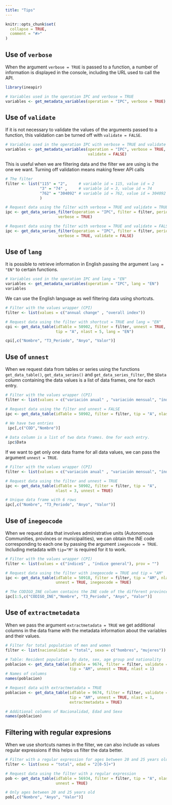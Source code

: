 ```yaml
---
title: "Tips"
---
```


```r
knitr::opts_chunk$set(
  collapse = TRUE,
  comment = "#>"
)
```

## Use of `verbose`

When the argument `verbose = TRUE` is passed to a function, a number of 
information is displayed in the console, including the URL used to call the API.

```r
library(ineapir)

# Variables used in the operation IPC and verbose = TRUE
variables <- get_metadata_variables(operation = "IPC", verbose = TRUE)
```

## Use of `validate`
If it is not necessary to validate the values of the arguments passed to a
function, this validation can be turned off with `validate = FALSE`.

```r
# Variables used in the operation IPC with verbose = TRUE and validate = FALSE
variables <- get_metadata_variables(operation = "IPC", verbose = TRUE,
                                    validate = FALSE)
```

This is useful when we are filtering data and the filter we are using is
the one we want. Turning off validation means making fewer API calls

```r
# The filter 
filter <- list("115" = "2",     # variable id = 115, value id = 2
               "3" = "74" ,     # variable id = 3, value id = 74
               "762" = "304092" # variable id = 762, value id = 304092
               )

# Request data using the filter with verbose = TRUE and validate = TRUE
ipc <- get_data_series_filter(operation = "IPC", filter = filter, periodicity = 1,
                       verbose = TRUE)

# Request data using the filter with verbose = TRUE and validate = FALSE
ipc <- get_data_series_filter(operation = "IPC", filter = filter, periodicity = 1,
                       verbose = TRUE, validate = FALSE)
```

## Use of `lang`
It is possible to retrieve information in English passing the argument
`lang = "EN"` to certain functions.

```r
# Variables used in the operation IPC and lang = "EN"
variables <- get_metadata_variables(operation = "IPC", lang = "EN")
variables
```


We can use the English language as well filtering data using shortcuts.

```r
# Filter with the values wrapper (CPI)
filter <- list(values = c("annual change" , "overall index"))

# Request data using the filter with shortcut = TRUE and lang = "EN"
cpi <- get_data_table(idTable = 50902, filter = filter, unnest = TRUE,
                      tip = "A", nlast = 5, lang = "EN")

cpi[,c("Nombre", "T3_Periodo", "Anyo", "Valor")]
```

## Use of `unnest`
When we request data from tables or series using the functions
`get_data_table()`, `get_data_series()` and `get_data_series_filter`, the
`$Data` column containing the data values is a list of data frames, one for each
 entry.

```r
# Filter with the values wrapper (CPI)
filter <- list(values = c("variación anual" , "variación mensual", "índice general"))

# Request data using the filter and unnest = FALSE
ipc <- get_data_table(idTable = 50902, filter = filter, tip = "A", nlast = 3)

# We have two entries
 ipc[,c("COD","Nombre")]
 
# Data column is a list of two data frames. One for each entry. 
 ipc$Data
```

If we want to get only one data frame for all data values, we can pass
the argument `unnest = TRUE`.

```r
# Filter with the values wrapper (CPI)
filter <- list(values = c("variación anual" , "variación mensual", "índice general"))

# Request data using the filter and unnest = TRUE
ipc <- get_data_table(idTable = 50902, filter = filter, tip = "A",
                      nlast = 3, unnest = TRUE)

# Unique data frame with 6 rows
ipc[,c("Nombre", "T3_Periodo", "Anyo", "Valor")]
```

## Use of `inegeocode`
When we request data that involves administrative units (Autonomous Communities,
provinces or municipalities), we can obtain the INE code corresponding to each
one by passing the argument `inegeocode = TRUE`. Including metadata with `tip="M"`
is required for it to work.

```r
# Filter with the values wrapper (CPI)
filter <- list(values = c("índice$" , "índice general"), prov = "")

# Request data using the filter with inegeocode = TRUE and tip = "AM"
ipc <- get_data_table(idTable = 50918, filter = filter, tip = "AM", nlast = 2,
                      unnest = TRUE, inegeocode = TRUE)

# The CODIGO_INE column contains the INE code of the different provinces
ipc[1:5,c("CODIGO_INE","Nombre", "T3_Periodo", "Anyo", "Valor")]
```

## Use of `extractmetadata`
When we pass the argument `extractmetadata = TRUE` we get additional columns in
the data frame with the metadata information about the variables and their values.

```r
# Filter for total population of men and women 
filter <- list(nacionalidad = "total", sexo = c("hombres", "mujeres"))

# Table: Resident population by date, sex, age group and nationality
poblacion <- get_data_table(idTable = 9674, filter = filter, validate = FALSE, 
                            tip = "AM", unnest = TRUE, nlast = 1)
# Names of columns
names(poblacion)

# Request data with extractmetadata = TRUE
poblacion <- get_data_table(idTable = 9674, filter = filter, validate = FALSE, 
                            tip = "AM", unnest = TRUE, nlast = 1,
                            extractmetadata = TRUE)

# Additional columns of Nacionalidad, Edad and Sexo
names(poblacion)
```

## Filtering with regular expresions
When we use shortcuts names in the filter, we can also include as values
regular expressions if this helps us filter the data better.

```r
# Filter with a regular expression for ages between 20 and 25 years old
filter <- list(sexo = "total", edad = "2[0-5]+")

# Request data using the filter with a regular expression
pob <- get_data_table(idTable = 56934, filter = filter, tip = "A", nlast = 1,
                      unnest = TRUE)

# Only ages between 20 and 25 years old
pob[,c("Nombre", "Anyo", "Valor")]
```


